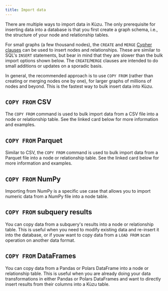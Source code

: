 ```yaml
---
title: Import data
---
```



There are multiple ways to import data in Kùzu. The only prerequisite for inserting data
into a database is that you first create a graph schema, i.e., the structure of your node and relationship tables.

For small graphs (a few thousand nodes), the `CREATE` and `MERGE` [Cypher clauses](/cypher/data-manipulation-clauses)
can be used to insert nodes and
relationships. These are similar to SQL's `INSERT` statements, but bear in mind that they are slower than the bulk import
options shown below. The `CREATE`/`MERGE` clauses are intended to do small additions or updates on a sporadic basis.

In general, the recommended approach is to use `COPY FROM` (rather than creating or
merging nodes one by one), for larger graphs of millions of nodes and beyond.
This is the fastest way to bulk insert data into Kùzu.

## `COPY FROM` CSV

The `COPY FROM` command is used to bulk import data from a CSV file into a node or relationship table.
See the linked card below for more information and examples.

<LinkCard
  title="Import CSV"
  href="/import/csv"
/>

## `COPY FROM` Parquet

Similar to CSV, the `COPY FROM` command is used to bulk import data from a Parquet file into a node or relationship table.
See the linked card below for more information and examples.

<LinkCard
  title="Import Parquet"
  href="/import/parquet"
/>

## `COPY FROM` NumPy

Importing from NumPy is a specific use case that allows you to import numeric data from a NumPy file into a node table.

<LinkCard
  title="Import NumPy"
  href="/import/npy"
/>

## `COPY FROM` subquery results

You can copy data from a subquery's results into a node or relationship table.
This is useful when you need to modify existing data and re-insert it into the database, or if youw
want to copy data from a `LOAD FROM` scan operation on another data format.

<LinkCard
  title="Import results from a subquery"
  href="/import/copy-from-subquery"
/>

## `COPY FROM` DataFrames

You can copy data from a Pandas or Polars DataFrame into a node or relationship table. This is useful 
when you are already doing your data transformations in either Pandas or Polars DataFrames and want to
directly insert results from their columns into a Kùzu table.

<LinkCard
  title="Import results from a DataFrame"
  href="/import/copy-from-dataframe"
/>